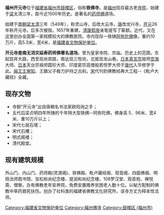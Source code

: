 {{Otheruses|开元寺|subject=福州开元寺|other=同名[[寺庙|寺庙]]}}
{{文物保护单位
| 级别 = 省级
| 省区市 = 福建省
| 名称 = 福州开元寺
| 图片 = 开元寺 - panoramio (3).jpg
| 分类 = 古建筑及历史纪念建筑物
| 时代 = [[宋朝|宋]]
| 所在 = [[福州市|福州市]][[鼓楼区_(福州市)|鼓楼区]]
| 坐标 = {{Coord|26.096763|N|119.308086|E|display=title,inline}}
| 登录 = 1991年
}}

'''福州开元寺'''位于[[福建省|福建省]][[福州市|福州市]][[鼓楼区_(福州市)|鼓楼区]]，俗称'''铁佛寺'''。是[[福州|福州]]现存最古老[[寺院|寺院]]，始建于[[梁|梁]]太清三年，距今近1500年历史。是著名的[[药师佛|药师佛]]道场。

始建于[[南朝|南朝]][[梁|梁]][[太清_(年號)|太清]]三年（549年），称灵山寺，后改大云寺。[[唐|唐]]改龙兴寺，[[开元|开元]]26年称开元寺。后多次被毁。1657年重建，[[清|清]][[康熙帝|康熙帝]]亲笔提写了匾额。近代，又在这里创办全国第一家规模较大的佛教医院。寺内现存一铁铸[[阿弥陀佛|阿弥陀佛]]像，重约10万斤，高5.3米，宽4米，是[[福建省文物保护单位|福建省文物保护单位]]。

'''开元寺是南无消灾延寿药师佛著名道场'''。曾为皇家寺院、宗庙。历史上的范围，东起现井大路，西至现尚宾路，南达现三牧坊，北抵现龙山巷。[[日本|日本]][[真言宗|真言宗]]祖师[[空海|空海]]大师、[[日本|日本]]天台宗祖师圆珍大师、印度密宗高僧般若怛罗大师于[[唐代|唐代]]入华修学于此。[[闽王|闽王]][[王审知|王审知]]、王鏻父子极力护持之古刹。[[宋|宋]]代刊刻佛教经典大工程--《毗卢大藏经》全藏。

==现存文物==
*寺额“开元寺”出自唐朝名书法家欧阳询之手；
*五代后梁贞明四年所铸的千年特大型铁佛--阿弥陀佛，佛身高 5．96米、宽4米、重10万斤以上；
*宋代七层石塔；
*宋代石槽；
*明式阁楼；
*清代殿堂。

==现有建筑规模==
外山门、内山门、药师殿(灵源阁)、铁佛殿、毗卢藏经阁、观音阁、四面佛阁、明旸法师图书馆、宝松和尚纪念楼、提润和尚纪念楼、108罗汉堂、观音苑、禅悦斋、僧寮。办有佛教老年安养院，免费安置赡养贫困老人数十位。以秘方配制的佛教中草药救死扶伤。创办了社科类的福建省佛教文化研究所，该寺方丈为释本性法师。

{{Religion-buil-stub}}
{{福州市境内的福建省文物保护单位}}

[[Category:福建省文物保护单位|Category:福建省文物保护单位]]
[[Category:福州佛寺|Category:福州佛寺]]
[[Category:鼓楼区_(福州市)|Category:鼓楼区 (福州市)]]